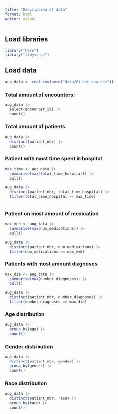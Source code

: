 ```yaml
---
title: "Description of data"
format: html
editor: visual
---
```


## Load libraries

```r
library("here")
library("tidyverse")

```

## Load data

```r
aug_data <- read_csv(here("data/03_dat_aug.csv")) 
```

### Total amount of encounters:

```r
aug_data |> 
  select(encounter_id) |> 
  count()
```

### Total amount of patients:

```r
aug_data |> 
  distinct(patient_nbr) |> 
  count()
```

### Patient with most time spent in hospital

```r
max_time <- aug_data |> 
  summarise(max(total_time_hospital)) |> 
  pull()

aug_data |> 
  distinct(patient_nbr, total_time_hospital) |> 
  filter(total_time_hospital == max_time)
  
```

### Patient on most amount of medication

```r
max_med <- aug_data |> 
  summarise(max(num_medications)) |> 
  pull()

aug_data |> 
  distinct(patient_nbr, num_medications) |> 
  filter(num_medications == max_med)
```

### Patients with most amount diagnoses

```r
max_dia <- aug_data |> 
  summarise(max(number_diagnoses)) |> 
  pull()

aug_data |> 
  distinct(patient_nbr, number_diagnoses) |> 
  filter(number_diagnoses == max_dia)
```

### Age distribution

```r
aug_data |> 
  group_by(age) |> 
  count()
```

### Gender distribution

```r
aug_data |> 
  distinct(patient_nbr, gender) |> 
  group_by(gender) |> 
  count()
```

### Race distribution

```r
aug_data |>
  distinct(patient_nbr, race) |> 
  group_by(race) |> 
  count()
```
